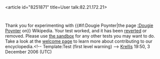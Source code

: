 <article id="8251871" title=User talk:82.21.172.21>
	<talkpage id="8251871" title="User talk:82.21.172.21">
Thank you for experimenting with {{#if:Dougie Poynter|the page [[:Dougie Poynter]] on}} Wikipedia. Your test worked, and it has been [[Help:Reverting|reverted]] or removed. Please use [[Wikipedia:Sandbox|the sandbox]] for any other tests you may want to do. Take a look at the [[Wikipedia:Introduction|welcome page]] to learn more about contributing to our encyclopedia.&lt;!-- Template:Test (first level warning) --&gt; [[User:Krellis|Krellis]] 19:50, 3 December 2006 (UTC)
	</talkpage>
</article>